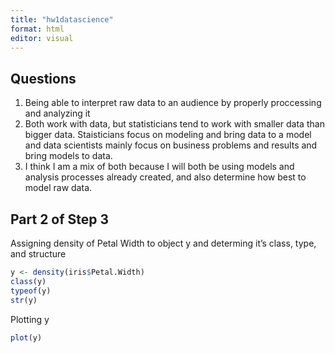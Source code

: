 ```yaml
---
title: "hw1datascience"
format: html
editor: visual
---
```


## Questions

1.  Being able to interpret raw data to an audience by properly proccessing and analyzing it
2.  Both work with data, but statisticians tend to work with smaller data than bigger data. Staisticians focus on modeling and bring data to a model and data scientists mainly focus on business problems and results and bring models to data.
3.  I think I am a mix of both because I will both be using models and analysis processes already created, and also determine how best to model raw data.

## Part 2 of Step 3

Assigning density of Petal Width to object y and determing it's class, type, and structure
```r
y <- density(iris$Petal.Width)
class(y)
typeof(y)
str(y)
```

Plotting y 
```r
plot(y)
```

